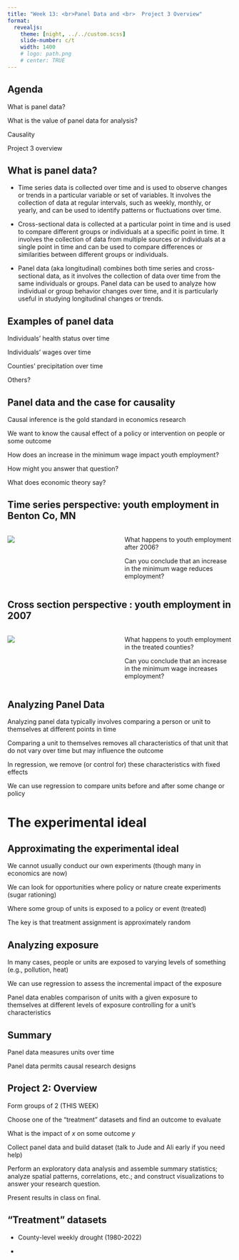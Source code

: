 ```yaml
---
title: "Week 13: <br>Panel Data and <br>  Project 3 Overview"
format: 
  revealjs:
    theme: [night, ../../custom.scss]
    slide-number: c/t
    width: 1400
    # logo: path.png
    # center: TRUE
---
```


## Agenda 

What is panel data?

What is the value of panel data for analysis?

Causality

Project 3 overview 


<!-- example of big text fit to slide width -->

<!-- ::: {.r-fit-text} -->
<!-- Big Text -->
<!-- ::: -->

<!-- :::: {.columns style="text-align: center"} -->
<!-- ::: {.column width="40%"} -->
<!-- ::: -->
<!-- ::: {.column width="60%"} -->
<!-- ::: -->
<!-- :::: -->

## What is panel data? {.scrollable}
::: {.incremental}

- Time series data is collected over time and is used to observe changes or trends in a particular variable or set of variables. It involves the collection of data at regular intervals, such as weekly, monthly, or yearly, and can be used to identify patterns or fluctuations over time.

- Cross-sectional data is collected at a particular point in time and is used to compare different groups or individuals at a specific point in time. It involves the collection of data from multiple sources or individuals at a single point in time and can be used to compare differences or similarities between different groups or individuals.

- Panel data (aka longitudinal) combines both time series and cross-sectional data, as it involves the collection of data over time from the same individuals or groups. Panel data can be used to analyze how individual or group behavior changes over time, and it is particularly useful in studying longitudinal changes or trends.

::: 

<!-- ##  -->
<!-- <section data-background-image="includes/cross-sectional.png" data-background-size="contain"> -->
<!-- </section> -->

## Examples of panel data

Individuals' health status over time

Individuals' wages over time

Counties' precipitation over time

Others?

<!-- show examples -->

## Panel data and the case for causality

Causal inference is the gold standard in economics research

We want to know the causal effect of a policy or intervention on people or some outcome

How does an increase in the minimum wage impact youth employment?

How might you answer that question? 

What does economic theory say?

## Time series perspective: youth employment in Benton Co, MN
:::: {.columns style="text-align: left"}

::: {.column width="50%"}

![](includes/did_ts.png)

::: 

::: {.column width="50%"}
What happens to youth employment after 2006?

Can you conclude that an increase in the minimum wage reduces employment?
:::
::::


## Cross section perspective : youth employment in 2007

:::: {.columns style="text-align: left"}

::: {.column width="50%"}

![](includes/did_cs.png)

::: 

::: {.column width="50%"}
What happens to youth employment in the treated counties?

Can you conclude that an increase in the minimum wage increases employment?
:::
::::



## Analyzing Panel Data

Analyzing panel data typically involves comparing a person or unit to themselves at different points in time

Comparing a unit to themselves removes all characteristics of that unit that do not vary over time but may influence the outcome 

In regression, we remove (or control for) these characteristics with fixed effects

We can use regression to compare units before and after some change or policy



# The experimental ideal {background-image=includes/ucd_experiment.jpg}

## Approximating the experimental ideal

We cannot usually conduct our own experiments (though many in economics are now)

We can look for opportunities where policy or nature create experiments (sugar rationing)

Where some group of units is exposed to a policy or event (treated)

The key is that treatment assignment is approximately random


## Analyzing exposure

In many cases, people or units are exposed to varying levels of something (e.g., pollution, heat)

We can use regression to assess the incremental impact of the exposure

Panel data enables comparison of units with a given exposure to themselves at different levels of exposure controlling for a unit's characteristics 


## Summary

Panel data measures units over time

Panel data permits causal research designs






## Project 2: Overview

Form groups of 2 (THIS WEEK)

Choose one of the "treatment" datasets and find an outcome to evaluate

What is the impact of $x$ on some outcome $y$

Collect panel data and build dataset (talk to Jude and Ali early if you need help)

Perform an exploratory data analysis and assemble summary statistics; analyze spatial patterns, correlations, etc.; and construct visualizations to answer your research question.

Present results in class on final.

## "Treatment" datasets

- County-level weekly drought (1980-2022)

- 

